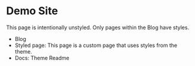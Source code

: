 
# Demo Site

This page is intentionally unstyled. Only pages within the <Link to='/blog'>Blog</Link> have styles.

- <Link to='/blog'>Blog</Link>
- Styled page: <Link to='/beep'>This page</Link> is a custom page that uses styles from the theme.
- Docs: <Link to='/'>Theme Readme</Link>
